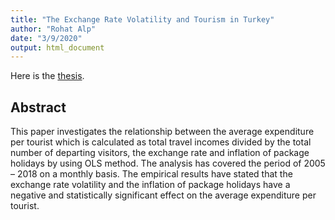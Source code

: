 ```yaml
---
title: "The Exchange Rate Volatility and Tourism in Turkey"
author: "Rohat Alp"
date: "3/9/2020"
output: html_document
---
```


Here is the [thesis](https://alprohat.netlify.com/thesis/thesis.pdf).
 
 
## Abstract 

This paper investigates the relationship between the average expenditure per tourist which is calculated as total travel incomes divided by the total number of departing visitors, the exchange rate and inflation of package holidays by using OLS method. The analysis has covered the period of 2005 – 2018 on a monthly basis. The empirical results have stated that the exchange rate volatility and the inflation of package holidays have a negative and statistically significant effect on the average expenditure per tourist.

